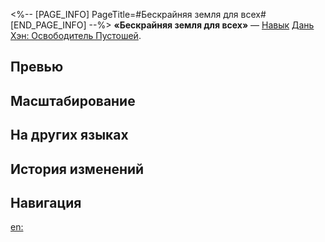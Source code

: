 <%-- [PAGE_INFO]
PageTitle=#Бескрайняя земля для всех#
[END_PAGE_INFO] --%>
{{Навык Инфобокс
|Название         = Бескрайняя земля для всех
|Изображение      = Навык Бескрайняя земля для всех.png
|Персонаж         = Дань Хэн Освободитель Пустошей
|Тип              = Навык
|Тэг              = Защита
|УронСтойк        = 
|ЭнергияГен       = 30
|Энергия          = 
|Длительность     = 
|Описание         = Выбирает союзного персонажа в качестве Соратника и накладывает на всех союзников щит, который может поглотить урон, равный {{Цвет|Выделенный|14%—21,2%}} от силы атаки Дань Хэна: Освободителя Пустошей плюс {{Цвет|Выделенный|100—445}} ед., на 3 хода. Повторное получение щита Дань Хэна: Освободителя Пустошей повышает его эффект на такую же величину, но не превышая 300% от наложенного навыком текущего щита.<br />Статус Соратник действует только на последнюю цель навыка Дань Хэна: Освободителя Пустошей.
|Свойство1        = 
|Масштабирование1 = 
}}
'''«Бескрайняя земля для всех»''' — [[Навык]] [[Дань Хэн: Освободитель Пустошей]].

==Превью==
{{Превью
|Файл = Бескрайняя земля для всех Превью
}}

==Масштабирование==
{{Масштабирование навыка|тип=Навык
|14%;14.75%;15.5%;16.25%;17%;17.6%;18.2%;18.8%;19.4%;20%;20.6%;21.2%;21.8%;22.4%;23%
|10000%;16000%;20500%;25000%;28000%;31000%;33250%;35500%;37750%;40000%;42250%;44500%;46750%;49000%;51250%
}}

==На других языках==
{{На других языках
|en   = Terra Omnibus
|zhs  = 渊渟岳峙，地载八荒
|zht  = 淵渟嶽峙，地載八荒
|ja   = {{Rubi|屹立|きつりつ}}する{{Rubi|山岳|さんがく}}、{{Rubi|八荒|はっこう}}を{{Rubi|支|ささ}}える{{Rubi|大地|だいち}}
|ko   = 팔황을 품은 변화무쌍한 대지
|es   = Tierra, portadora de vida
|fr   = Terre, mère de vie
|ru   = Бескрайняя земля для всех
|th   = Terra Omnibus
|vi   = Tĩnh Lặng Thâm Trầm, Chở Che Bát Hoang
|de   = Berg und Tal, Leben tragend
|id   = Terra Omnibus
|pt   = Terra Omnibus
}}

==История изменений==
{{История изменений|3.6}}

==Навигация==
{{Навык Навбокс|Дань Хэн Освободитель Пустошей}}

[[en:]]